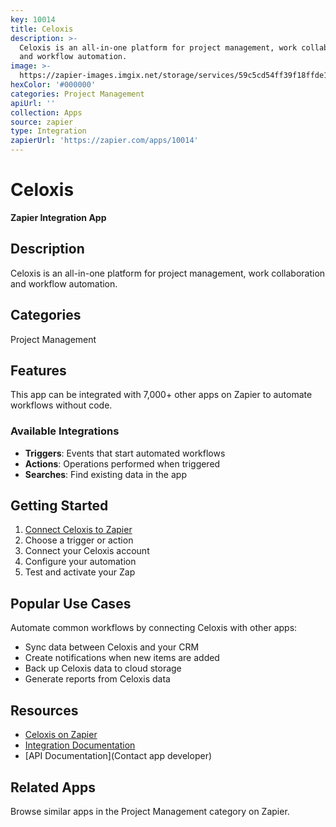 ```yaml
---
key: 10014
title: Celoxis
description: >-
  Celoxis is an all-in-one platform for project management, work collaboration
  and workflow automation.
image: >-
  https://zapier-images.imgix.net/storage/services/59c5cd54ff39f18ffde1dd0993afc280.png?auto=format%2Ccompress&ixlib=python-3.0.0&q=50
hexColor: '#000000'
categories: Project Management
apiUrl: ''
collection: Apps
source: zapier
type: Integration
zapierUrl: 'https://zapier.com/apps/10014'
---
```

# Celoxis

**Zapier Integration App**

## Description

Celoxis is an all-in-one platform for project management, work collaboration and workflow automation.

## Categories

Project Management

## Features

This app can be integrated with 7,000+ other apps on Zapier to automate workflows without code.

### Available Integrations

- **Triggers**: Events that start automated workflows
- **Actions**: Operations performed when triggered
- **Searches**: Find existing data in the app

## Getting Started

1. [Connect Celoxis to Zapier](https://zapier.com/apps/10014)
2. Choose a trigger or action
3. Connect your Celoxis account
4. Configure your automation
5. Test and activate your Zap

## Popular Use Cases

Automate common workflows by connecting Celoxis with other apps:

- Sync data between Celoxis and your CRM
- Create notifications when new items are added
- Back up Celoxis data to cloud storage
- Generate reports from Celoxis data

## Resources

- [Celoxis on Zapier](https://zapier.com/apps/10014)
- [Integration Documentation](https://zapier.com/apps/10014/integrations)
- [API Documentation](Contact app developer)

## Related Apps

Browse similar apps in the Project Management category on Zapier.
